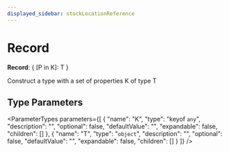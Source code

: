```yaml
---
displayed_sidebar: stockLocationReference
---
```



# Record

 **Record**: &#123; [P in K]: T &#125;

Construct a type with a set of properties K of type T

## Type Parameters

<ParameterTypes parameters={[
  {
    "name": "K",
    "type": "keyof `any`",
    "description": "",
    "optional": false,
    "defaultValue": "",
    "expandable": false,
    "children": []
  },
  {
    "name": "T",
    "type": "`object`",
    "description": "",
    "optional": false,
    "defaultValue": "",
    "expandable": false,
    "children": []
  }
]} />
